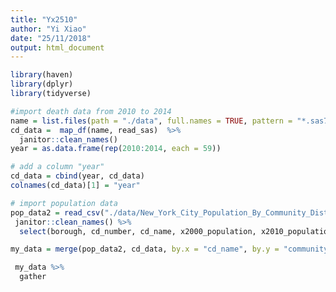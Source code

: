 ```yaml
---
title: "Yx2510"
author: "Yi Xiao"
date: "25/11/2018"
output: html_document
---
```

```r
library(haven)
library(dplyr)
library(tidyverse)

```

```r
#import death data from 2010 to 2014
name = list.files(path = "./data", full.names = TRUE, pattern = "*.sas7bdat") 
cd_data =  map_df(name, read_sas)  %>%
  janitor::clean_names()
year = as.data.frame(rep(2010:2014, each = 59)) 

# add a column "year"
cd_data = cbind(year, cd_data) 
colnames(cd_data)[1] = "year"

# import population data
pop_data2 = read_csv("./data/New_York_City_Population_By_Community_Districts2.csv") %>%
 janitor::clean_names() %>%
  select(borough, cd_number, cd_name, x2000_population, x2010_population)

my_data = merge(pop_data2, cd_data, by.x = "cd_name", by.y = "community_district")

```

```r
 my_data %>%
  gather
```

